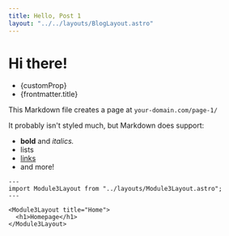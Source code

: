 ```yaml
---
title: Hello, Post 1
layout: "../../layouts/BlogLayout.astro"
---
```



# Hi there!

- {customProp}
- {frontmatter.title}

This Markdown file creates a page at `your-domain.com/page-1/`

It probably isn't styled much, but Markdown does support:

- **bold** and _italics._
- lists
- [links](https://astro.build)
- and more!

```astro
---
import Module3Layout from "../layouts/Module3Layout.astro";
---

<Module3Layout title="Home">
  <h1>Homepage</h1>
</Module3Layout>
```
